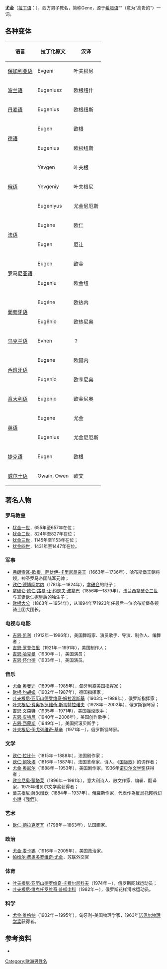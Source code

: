 '''尤金'''（[[拉丁语|拉丁语]]：'''{{lang|la|Eugenius}}'''），西方男子教名，简称Gene，源于[[希腊语|希腊语]]“{{lang|el|ευγενής}}”（意为“高贵的”）一词。

==各种变体==
{|class="wikitable"
!语言!!拉丁化原文!!汉译
|-
![[保加利亚语|保加利亚语]]
|Evgeni
|叶夫根尼
|-
![[波兰语|波兰语]]
|Eugeniusz
|欧根纽什
|-
![[丹麦语|丹麦语]]
|Eugenius
|欧根纽斯
|-
!rowspan="2"|[[德语|德语]]
|Eugen
|欧根
|-
|Eugenius||欧根纽斯
|-
!rowspan="3"|[[俄语|俄语]]
|Yevgen
|叶夫根
|-
|Yevgeniy
|叶夫根尼
|-
|Eugeniyus
|尤金尼厄斯
|-
!rowspan="2"|[[法语|法语]]
|Eugène
|欧仁
|-
|Eugen
|厄让
|-
!rowspan="2"|[[罗马尼亚语|罗马尼亚语]]
|Eugen
|欧金
|-
|Eugeniu||欧金纽
|-
!rowspan="2"|[[葡萄牙语|葡萄牙语]]
|Eugéne
|欧热内
|-
|Eugênio
|欧热尼奥
|-
![[乌克兰语|乌克兰语]]
|Evhen
|？
|-
!rowspan="2"|[[西班牙语|西班牙语]]
|Eugene
|欧赫内
|-
|Eugenio
|欧亨尼奥
|-
![[意大利语|意大利语]]
|Eugenio
|欧金尼奥
|-
!rowspan="2"|[[英语|英语]]
|Eugene
|尤金
|-
|Eugenius
|尤金尼厄斯
|-
![[捷克语|捷克语]]
|Eugen
|欧根
|-
![[威尔士语|威尔士语]]
|Owain, Owen
|欧文
|}

==著名人物==
===罗马教皇===
*[[犹金一世|犹金一世]]，655年至657年在位；
*[[犹金二世|犹金二世]]，824年至827年在位；
*[[犹金三世|犹金三世]]，1145年至1153年在位；
*[[犹金四世|犹金四世]]，1431年至1447年在位。

===军事===
*[[欧根亲王_(萨伏伊)|弗朗索瓦-欧根，萨伏伊-卡里尼昂亲王]]（1663年－1736年），哈布斯堡王朝将领，神圣罗马帝国陆军元帅；
*[[欧仁·德博阿尔内|欧仁·德博阿尔内]]（1781年－1824年），[[拿破仑|拿破仑]]的继子；
*[[拿破仑·欧仁·路易·让·约瑟夫·波拿巴|拿破仑·欧仁·路易·让·约瑟夫·波拿巴]]（1856年—1879年），法兰西[[拿破仑三世|拿破仑三世]]与其妻[[欧仁妮皇后|欧仁妮皇后]]的独生子；
*[[欧根大公_(奥地利)|欧根大公]]（1863年－1954年），从1894年至1923年任最后一位哈布斯堡条顿骑士团大团长。

===电视与电影===
*[[吉恩·凯利|吉恩·凯利]]（1912年－1996年），美国舞蹈家、演员歌手、导演、制作人、编舞者；
*[[吉恩·罗登伯里|吉恩·罗登伯里]]（1921年－1991年），美国制作人；
*[[吉恩·哈克曼|吉恩·哈克曼]]（1930年－），美国演员；
*[[吉恩·怀尔德|吉恩·怀尔德]]（1933年－），美国演员。

===音乐===
*[[尤金·奥曼迪|尤金·奥曼迪]]（1899年－1985年），匈牙利裔美国指挥家；
*[[欧根·约胡姆|欧根·约胡姆]]（1902年－1987年），德国指挥家；
*[[叶夫根尼·亚历山德罗维奇·姆拉温斯基|叶夫根尼·亚历山德罗维奇·姆拉温斯基]]（1903年－1988年），俄罗斯指挥家；
*[[叶夫根尼·费奥多罗维奇·斯韦特拉诺夫|叶夫根尼·费奥多罗维奇·斯韦特拉诺夫]]（1928年－2002年），俄罗斯钢琴家；
*[[吉恩·文森特|吉恩·文森特]]（1935年－1971年），美国摇滚歌手；
*[[吉恩·皮特尼|吉恩·皮特尼]]（1940年－2006年），美国创作歌手；
*[[吉恩·西蒙斯|吉恩·西蒙斯]]（1949年－），美国摇滚贝斯手；
*[[叶夫根尼·伊戈列维奇·基辛|叶夫根尼·伊戈列维奇·基辛]]（1971年－），俄罗斯钢琴家。

===文学===
*[[欧仁·拉比什|欧仁·拉比什]]（1815年－1888年），法国剧作家；
*[[欧仁·鲍狄埃|欧仁·鲍狄埃]]（1816年－1887年），法国革命家、诗人，《[[国际歌|国际歌]]》的词作者；
*[[尤金·奥尼尔|尤金·奥尼尔]]（1888年－1953年），美国剧作家，1936年[[诺贝尔文学奖|诺贝尔文学奖]]获得者；
*[[埃烏傑尼奧·蒙塔萊|欧金尼奥·蒙塔莱]]（1896年－1981年），意大利诗人、散文作家、编辑、翻译家，1975年诺贝尔文学奖获得者；
*[[叶夫根尼·伊万诺维奇·扎米亚京|葉夫根尼·薩米爾欽]]（1884年－1937年），俄羅斯作家，代表作為[[反烏托邦|反烏托邦]][[科幻小說|科幻小說]]《[[我們_(小說)|我們]]》。

===艺术===
*[[欧仁·德拉克罗瓦|欧仁·德拉克罗瓦]]（1798年－1863年），法国画家。

===政治===
*[[尤金·麦卡锡|尤金·麦卡锡]]（1916年－2005年），美国政治家。
*[[帕维尔·费奥多罗维奇·尤金|帕维尔·费奥多罗维奇·尤金]]，苏联外交官

===体育===
*[[叶夫根尼·亚历山德罗维奇·卡费尔尼科夫|叶夫根尼·亚历山德罗维奇·卡费尔尼科夫]]（1974年－），俄罗斯网球运动员；
*[[叶夫根尼·维克托罗维奇·普柳申科|叶夫根尼·维克托罗维奇·普柳申科]]（1982年－），俄罗斯花样滑冰运动员。

===科学===
*[[尤金·维格纳|尤金·维格纳]]（1902年－1995年），匈牙利-美国物理学家，1963年[[诺贝尔物理学奖|诺贝尔物理学奖]]获得者。

==参考资料==
*{{cite book|title=《世界人名翻译大辞典》|publisher=中国对外翻译出版公司|date=1993年10月|isbn=7500102216}}

{{Disambiguation|Cat=二字人名译名消歧义}}
[[Category:歐洲男性名|Category:歐洲男性名]]